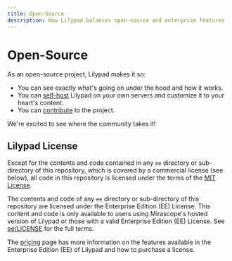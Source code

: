 ```yaml
---
title: Open-Source
description: How Lilypad balances open-source and enterprise features
---
```


# Open-Source

As an open-source project, Lilypad makes it so:

- You can see exactly what's going on under the hood and how it works.
- You can [self-host](/docs/lilypad/getting-started/self-hosting) Lilypad on your own servers and customize it to your heart's content.
- You can [contribute](https://github.com/Mirascope/lilypad/blob/main/CONTRIBUTING.md) to the project.

We're excited to see where the community takes it!

## Lilypad License

Except for the contents and code contained in any `ee` directory or sub-directory of this repository, which is covered by a commercial license (see below), all code in this repository is licensed under the terms of the [MIT License](https://github.com/Mirascope/lilypad/blob/main/LICENSE).

The contents and code of any `ee` directory or sub-directory of this repository are licensed under the Enterprise Edition (EE) License. This content and code is only available to users using Mirascope's hosted version of Lilypad or those with a valid Enterprise Edition (EE) License. See [ee/LICENSE](https://github.com/Mirascope/lilypad/blob/main/ee/LICENSE) for the full terms.

The [pricing](/pricing) page has more information on the features available in the Enterprise Edition (EE) of Lilypad and how to purchase a license.